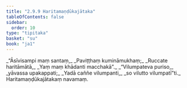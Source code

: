 ```yaml
---
title: "2.9.9 Haritamaṇḍūkajātaka"
tableOfContents: false
sidebar:
  order: 10
type: "tipitaka"
basket: "su"
book: "ja1"
---
```



<DynamicBreadcrumb />

<Division number="177" book="ja1">

<Paragraph number="626" type="verses" book="ja1">
_“Āsīvisampi maṃ santaṃ,_  
_Paviṭṭhaṃ kumināmukhaṃ;_  
_Ruccate haritāmātā,_  
_Yaṃ maṃ khādanti macchakā”._  

</Paragraph>

</Division>
<Division number="178" book="ja1">

<Paragraph number="627" type="verses" book="ja1">
_“Vilumpateva puriso,_  
_yāvassa upakappati;_  
_Yadā caññe vilumpanti,_  
_so vilutto vilumpatī”ti._  


</Paragraph>
</Division>

<Paragraph number="628" type="center" book="ja1">
Haritamaṇḍūkajātakaṃ navamaṃ.
</Paragraph>